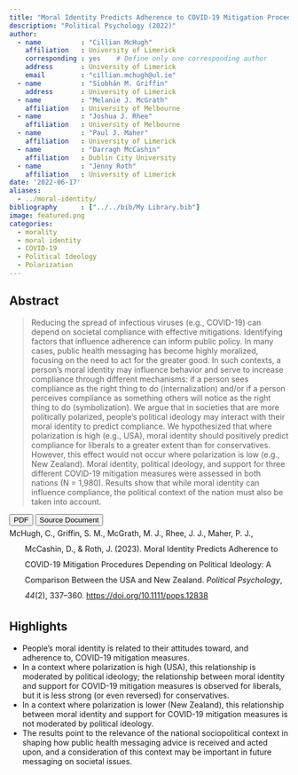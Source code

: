 ```yaml
---
title: "Moral Identity Predicts Adherence to COVID-19 Mitigation Procedures Depending on Political Ideology: A Comparison Between the USA and New Zealand"
description: "Political Psychology (2022)"
author: 
  - name          : "Cillian McHugh"
    affiliation   : University of Limerick
    corresponding : yes    # Define only one corresponding author
    address       : University of Limerick
    email         : "cillian.mchugh@ul.ie"
  - name          : "Siobhán M. Griffin"
    address       : University of Limerick
  - name          : "Melanie J. McGrath"
    affiliation   : University of Melbourne
  - name          : "Joshua J. Rhee"
    affiliation   : University of Melbourne
  - name          : "Paul J. Maher"
    affiliation   : University of Limerick
  - name          : "Darragh McCashin"
    affiliation   : Dublin City University
  - name          : "Jenny Roth"
    affiliation   : University of Limerick
date: '2022-06-17'
aliases:   
  - ../moral-identity/
bibliography      : ["../../bib/My Library.bib"]
image: featured.png
categories: 
  - morality
  - moral identity
  - COVID-19
  - Political Ideology
  - Polarization
---
```


## Abstract

>Reducing the spread of infectious viruses (e.g., COVID-19) can depend on societal compliance with effective mitigations. Identifying factors that influence adherence can inform public policy. In many cases, public health messaging has become highly moralized, focusing on the need to act for the greater good. In such contexts, a person's moral identity may influence behavior and serve to increase compliance through different mechanisms: if a person sees compliance as the right thing to do (internalization) and/or if a person perceives compliance as something others will notice as the right thing to do (symbolization). We argue that in societies that are more politically polarized, people's political ideology may interact with their moral identity to predict compliance. We hypothesized that where polarization is high (e.g., USA), moral identity should positively predict compliance for liberals to a greater extent than for conservatives. However, this effect would not occur where polarization is low (e.g., New Zealand). Moral identity, political ideology, and support for three different COVID-19 mitigation measures were assessed in both nations (N = 1,980). Results show that while moral identity can influence compliance, the political context of the nation must also be taken into account.



<button type="button" class="btn btn-primary btn-sm" onclick="window.open('https://raw.githubusercontent.com/cillianmiltown/website_quarto/main/publications/moral-identity-and-COVID-19/moral-identity.pdf');" data-inline="true" >PDF</button>
<button type="button" class="btn btn-primary btn-sm" onclick="window.open('https://onlinelibrary.wiley.com/doi/full/10.1111/pops.12838')" >Source Document</button>


```{=html}

<html xmlns="http://www.w3.org/1999/xhtml" xml:lang="en">
<head>
<meta http-equiv="Content-Type" content="text/html; charset=utf-8"/>
<title>Bibliography</title>
</head>
<body>
<div class="csl-bib-body" style="line-height: 2; margin-left: 2em; text-indent:-2em;">
  <div class="csl-entry">McHugh, C., Griffin, S. M., McGrath, M. J., Rhee, J. J., Maher, P. J., McCashin, D., &amp; Roth, J. (2023). Moral Identity Predicts Adherence to COVID-19 Mitigation Procedures Depending on Political Ideology: A Comparison Between the USA and New Zealand. <i>Political Psychology</i>, <i>44</i>(2), 337–360. <a href="https://doi.org/10.1111/pops.12838">https://doi.org/10.1111/pops.12838</a></div>
  <span class="Z3988" title="url_ver=Z39.88-2004&amp;ctx_ver=Z39.88-2004&amp;rfr_id=info%3Asid%2Fzotero.org%3A2&amp;rft_id=info%3Adoi%2F10.1111%2Fpops.12838&amp;rft_val_fmt=info%3Aofi%2Ffmt%3Akev%3Amtx%3Ajournal&amp;rft.genre=article&amp;rft.atitle=Moral%20Identity%20Predicts%20Adherence%20to%20COVID-19%20Mitigation%20Procedures%20Depending%20on%20Political%20Ideology%3A%20A%20Comparison%20Between%20the%20USA%20and%20New%20Zealand&amp;rft.jtitle=Political%20Psychology&amp;rft.volume=44&amp;rft.issue=2&amp;rft.aufirst=Cillian&amp;rft.aulast=McHugh&amp;rft.au=Cillian%20McHugh&amp;rft.au=Siobh%C3%A1n%20M.%20Griffin&amp;rft.au=Melanie%20J.%20McGrath&amp;rft.au=Joshua%20J.%20Rhee&amp;rft.au=Paul%20J.%20Maher&amp;rft.au=Darragh%20McCashin&amp;rft.au=Jenny%20Roth&amp;rft.date=2023&amp;rft.pages=337-360&amp;rft.spage=337&amp;rft.epage=360&amp;rft.issn=1467-9221&amp;rft.language=en"></span>
</div></body>
</html>

```

## Highlights

- People's moral identity is related to their attitudes toward, and adherence to, COVID-19 mitigation measures.
- In a context where polarization is high (USA), this relationship is moderated by political ideology; the relationship between moral identity and support for COVID-19 mitigation measures is observed for liberals, but it is less strong (or even reversed) for conservatives.
- In a context where polarization is lower (New Zealand), this relationship between moral identity and support for COVID-19 mitigation measures is not moderated by political ideology.
- The results point to the relevance of the national sociopolitical context in shaping how public health messaging advice is received and acted upon, and a consideration of this context may be important in future messaging on societal issues.




